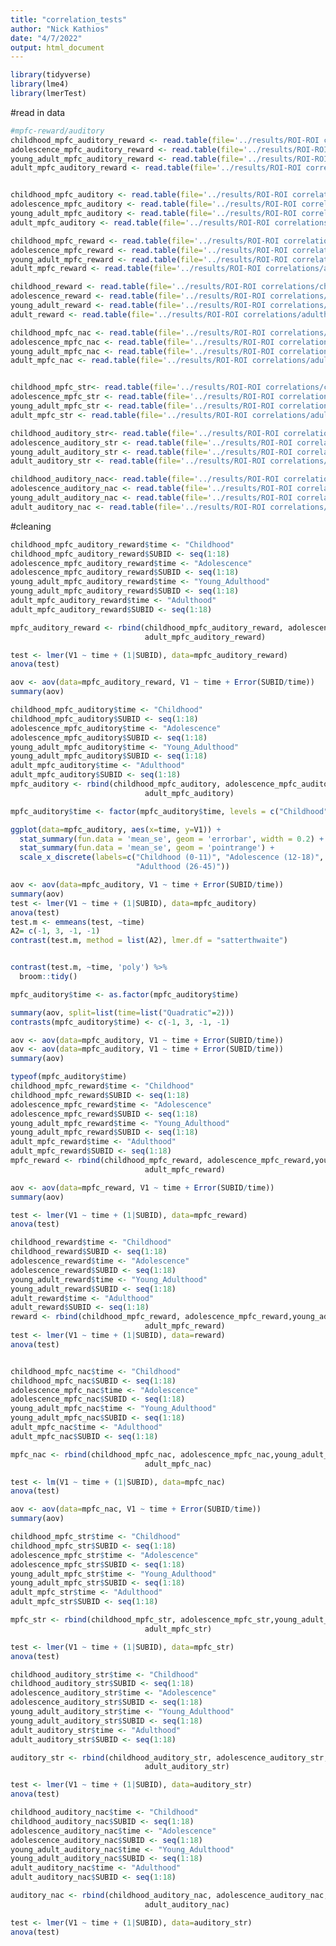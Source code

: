 ```yaml
---
title: "correlation_tests"
author: "Nick Kathios"
date: "4/7/2022"
output: html_document
---
```


```r
library(tidyverse)
library(lme4)
library(lmerTest)
```

#read in data
```r
#mpfc-reward/auditory
childhood_mpfc_auditory_reward <- read.table(file='../results/ROI-ROI correlations/childhood_mpfc_auditory_reward_mean.csv')
adolescence_mpfc_auditory_reward <- read.table(file='../results/ROI-ROI correlations/adolescence_mpfc_auditory_reward_mean.csv')
young_adult_mpfc_auditory_reward <- read.table(file='../results/ROI-ROI correlations/young_adulthood_mpfc_auditory_reward_mean.csv')
adult_mpfc_auditory_reward <- read.table(file='../results/ROI-ROI correlations/adulthood_mpfc_auditory_reward_mean.csv')


childhood_mpfc_auditory <- read.table(file='../results/ROI-ROI correlations/childhood_mpfc_auditory_mean.csv')
adolescence_mpfc_auditory <- read.table(file='../results/ROI-ROI correlations/adolescence_mpfc_auditory_mean.csv')
young_adult_mpfc_auditory <- read.table(file='../results/ROI-ROI correlations/young_adulthood_mpfc_auditory_mean.csv')
adult_mpfc_auditory <- read.table(file='../results/ROI-ROI correlations/adulthood_mpfc_auditory_mean.csv')

childhood_mpfc_reward <- read.table(file='../results/ROI-ROI correlations/childhood_mpfc_reward_mean.csv')
adolescence_mpfc_reward <- read.table(file='../results/ROI-ROI correlations/adolescence_mpfc_reward_mean.csv')
young_adult_mpfc_reward <- read.table(file='../results/ROI-ROI correlations/young_adulthood_mpfc_reward_mean.csv')
adult_mpfc_reward <- read.table(file='../results/ROI-ROI correlations/adulthood_mpfc_reward_mean.csv')

childhood_reward <- read.table(file='../results/ROI-ROI correlations/childhood_reward_participant_mean.csv')
adolescence_reward <- read.table(file='../results/ROI-ROI correlations/adolescence_reward_participant_mean.csv')
young_adult_reward <- read.table(file='../results/ROI-ROI correlations/young_adulthood_reward_participant_mean.csv')
adult_reward <- read.table(file='../results/ROI-ROI correlations/adulthood_reward_participant_mean.csv')

childhood_mpfc_nac <- read.table(file='../results/ROI-ROI correlations/childhood_mpfc_nac.csv')
adolescence_mpfc_nac <- read.table(file='../results/ROI-ROI correlations/adolescence_mpfc_nac.csv')
young_adult_mpfc_nac <- read.table(file='../results/ROI-ROI correlations/young_adulthood_mpfc_nac.csv')
adult_mpfc_nac <- read.table(file='../results/ROI-ROI correlations/adulthood_mpfc_nac.csv')


childhood_mpfc_str<- read.table(file='../results/ROI-ROI correlations/childhood_mpfc_str.csv')
adolescence_mpfc_str <- read.table(file='../results/ROI-ROI correlations/adolescence_mpfc_str.csv')
young_adult_mpfc_str <- read.table(file='../results/ROI-ROI correlations/young_adulthood_mpfc_str.csv')
adult_mpfc_str <- read.table(file='../results/ROI-ROI correlations/adulthood_mpfc_str.csv')

childhood_auditory_str<- read.table(file='../results/ROI-ROI correlations/childhood_str_auditory_mean.csv')
adolescence_auditory_str <- read.table(file='../results/ROI-ROI correlations/adolescence_str_auditory_mean.csv')
young_adult_auditory_str <- read.table(file='../results/ROI-ROI correlations/young_adulthood_str_auditory_mean.csv')
adult_auditory_str <- read.table(file='../results/ROI-ROI correlations/adulthood_str_auditory_mean.csv')

childhood_auditory_nac<- read.table(file='../results/ROI-ROI correlations/childhood_nac_auditory_mean.csv')
adolescence_auditory_nac <- read.table(file='../results/ROI-ROI correlations/adolescence_nac_auditory_mean.csv')
young_adult_auditory_nac <- read.table(file='../results/ROI-ROI correlations/young_adulthood_nac_auditory_mean.csv')
adult_auditory_nac <- read.table(file='../results/ROI-ROI correlations/adulthood_nac_auditory_mean.csv')
```

#cleaning
```r
childhood_mpfc_auditory_reward$time <- "Childhood"
childhood_mpfc_auditory_reward$SUBID <- seq(1:18)
adolescence_mpfc_auditory_reward$time <- "Adolescence"
adolescence_mpfc_auditory_reward$SUBID <- seq(1:18)
young_adult_mpfc_auditory_reward$time <- "Young_Adulthood"
young_adult_mpfc_auditory_reward$SUBID <- seq(1:18)
adult_mpfc_auditory_reward$time <- "Adulthood"
adult_mpfc_auditory_reward$SUBID <- seq(1:18)

mpfc_auditory_reward <- rbind(childhood_mpfc_auditory_reward, adolescence_mpfc_auditory_reward,young_adult_mpfc_auditory_reward,
                              adult_mpfc_auditory_reward)

test <- lmer(V1 ~ time + (1|SUBID), data=mpfc_auditory_reward)
anova(test)

aov <- aov(data=mpfc_auditory_reward, V1 ~ time + Error(SUBID/time))
summary(aov)

childhood_mpfc_auditory$time <- "Childhood"
childhood_mpfc_auditory$SUBID <- seq(1:18)
adolescence_mpfc_auditory$time <- "Adolescence"
adolescence_mpfc_auditory$SUBID <- seq(1:18)
young_adult_mpfc_auditory$time <- "Young_Adulthood"
young_adult_mpfc_auditory$SUBID <- seq(1:18)
adult_mpfc_auditory$time <- "Adulthood"
adult_mpfc_auditory$SUBID <- seq(1:18)
mpfc_auditory <- rbind(childhood_mpfc_auditory, adolescence_mpfc_auditory,young_adult_mpfc_auditory,
                              adult_mpfc_auditory)

mpfc_auditory$time <- factor(mpfc_auditory$time, levels = c("Childhood", "Adolescence", "Young_Adulthood", "Adulthood"))

ggplot(data=mpfc_auditory, aes(x=time, y=V1)) +
  stat_summary(fun.data = 'mean_se', geom = 'errorbar', width = 0.2) +
  stat_summary(fun.data = 'mean_se', geom = 'pointrange') +
  scale_x_discrete(labels=c("Childhood (0-11)", "Adolescence (12-18)", "Young\nAdulthood (19-25)",
                            "Adulthood (26-45)"))

aov <- aov(data=mpfc_auditory, V1 ~ time + Error(SUBID/time))
summary(aov)
test <- lmer(V1 ~ time + (1|SUBID), data=mpfc_auditory)
anova(test)
test.m <- emmeans(test, ~time)
A2= c(-1, 3, -1, -1)
contrast(test.m, method = list(A2), lmer.df = "satterthwaite")


contrast(test.m, ~time, 'poly') %>%
  broom::tidy()

mpfc_auditory$time <- as.factor(mpfc_auditory$time)

summary(aov, split=list(time=list("Quadratic"=2)))
contrasts(mpfc_auditory$time) <- c(-1, 3, -1, -1)

aov <- aov(data=mpfc_auditory, V1 ~ time + Error(SUBID/time))
aov <- aov(data=mpfc_auditory, V1 ~ time + Error(SUBID/time))
summary(aov)

typeof(mpfc_auditory$time)
childhood_mpfc_reward$time <- "Childhood"
childhood_mpfc_reward$SUBID <- seq(1:18)
adolescence_mpfc_reward$time <- "Adolescence"
adolescence_mpfc_reward$SUBID <- seq(1:18)
young_adult_mpfc_reward$time <- "Young_Adulthood"
young_adult_mpfc_reward$SUBID <- seq(1:18)
adult_mpfc_reward$time <- "Adulthood"
adult_mpfc_reward$SUBID <- seq(1:18)
mpfc_reward <- rbind(childhood_mpfc_reward, adolescence_mpfc_reward,young_adult_mpfc_reward,
                              adult_mpfc_reward)

aov <- aov(data=mpfc_reward, V1 ~ time + Error(SUBID/time))
summary(aov)

test <- lmer(V1 ~ time + (1|SUBID), data=mpfc_reward)
anova(test)

childhood_reward$time <- "Childhood"
childhood_reward$SUBID <- seq(1:18)
adolescence_reward$time <- "Adolescence"
adolescence_reward$SUBID <- seq(1:18)
young_adult_reward$time <- "Young_Adulthood"
young_adult_reward$SUBID <- seq(1:18)
adult_reward$time <- "Adulthood"
adult_reward$SUBID <- seq(1:18)
reward <- rbind(childhood_mpfc_reward, adolescence_mpfc_reward,young_adult_mpfc_reward,
                              adult_mpfc_reward)
test <- lmer(V1 ~ time + (1|SUBID), data=reward)
anova(test)


childhood_mpfc_nac$time <- "Childhood"
childhood_mpfc_nac$SUBID <- seq(1:18)
adolescence_mpfc_nac$time <- "Adolescence"
adolescence_mpfc_nac$SUBID <- seq(1:18)
young_adult_mpfc_nac$time <- "Young_Adulthood"
young_adult_mpfc_nac$SUBID <- seq(1:18)
adult_mpfc_nac$time <- "Adulthood"
adult_mpfc_nac$SUBID <- seq(1:18)

mpfc_nac <- rbind(childhood_mpfc_nac, adolescence_mpfc_nac,young_adult_mpfc_nac,
                              adult_mpfc_nac)

test <- lm(V1 ~ time + (1|SUBID), data=mpfc_nac)
anova(test)

aov <- aov(data=mpfc_nac, V1 ~ time + Error(SUBID/time))
summary(aov)

childhood_mpfc_str$time <- "Childhood"
childhood_mpfc_str$SUBID <- seq(1:18)
adolescence_mpfc_str$time <- "Adolescence"
adolescence_mpfc_str$SUBID <- seq(1:18)
young_adult_mpfc_str$time <- "Young_Adulthood"
young_adult_mpfc_str$SUBID <- seq(1:18)
adult_mpfc_str$time <- "Adulthood"
adult_mpfc_str$SUBID <- seq(1:18)

mpfc_str <- rbind(childhood_mpfc_str, adolescence_mpfc_str,young_adult_mpfc_str,
                              adult_mpfc_str)

test <- lmer(V1 ~ time + (1|SUBID), data=mpfc_str)
anova(test)

childhood_auditory_str$time <- "Childhood"
childhood_auditory_str$SUBID <- seq(1:18)
adolescence_auditory_str$time <- "Adolescence"
adolescence_auditory_str$SUBID <- seq(1:18)
young_adult_auditory_str$time <- "Young_Adulthood"
young_adult_auditory_str$SUBID <- seq(1:18)
adult_auditory_str$time <- "Adulthood"
adult_auditory_str$SUBID <- seq(1:18)

auditory_str <- rbind(childhood_auditory_str, adolescence_auditory_str,young_adult_auditory_str,
                              adult_auditory_str)

test <- lmer(V1 ~ time + (1|SUBID), data=auditory_str)
anova(test)

childhood_auditory_nac$time <- "Childhood"
childhood_auditory_nac$SUBID <- seq(1:18)
adolescence_auditory_nac$time <- "Adolescence"
adolescence_auditory_nac$SUBID <- seq(1:18)
young_adult_auditory_nac$time <- "Young_Adulthood"
young_adult_auditory_nac$SUBID <- seq(1:18)
adult_auditory_nac$time <- "Adulthood"
adult_auditory_nac$SUBID <- seq(1:18)

auditory_nac <- rbind(childhood_auditory_nac, adolescence_auditory_nac,young_adult_auditory_nac,
                              adult_auditory_nac)

test <- lmer(V1 ~ time + (1|SUBID), data=auditory_str)
anova(test)
```
